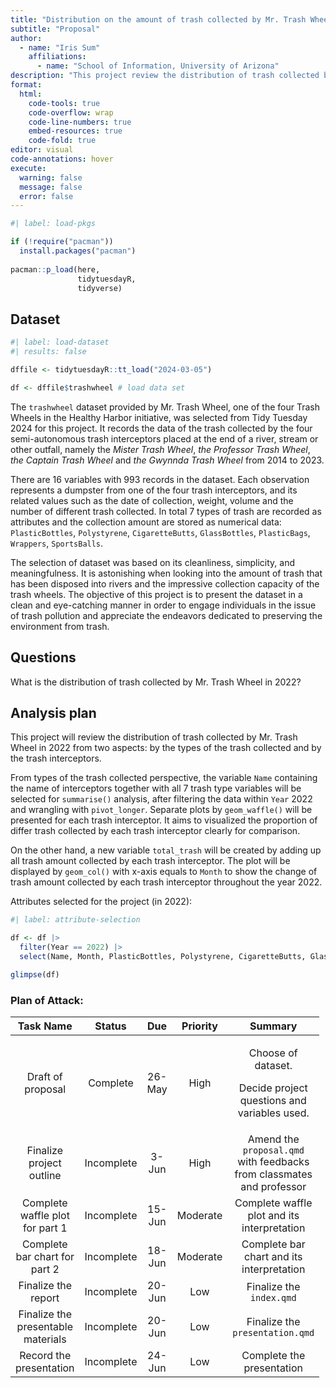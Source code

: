 ```yaml
---
title: "Distribution on the amount of trash collected by Mr. Trash Wheel in 2022"
subtitle: "Proposal"
author: 
  - name: "Iris Sum"
    affiliations:
      - name: "School of Information, University of Arizona"
description: "This project review the distribution of trash collected by Mr. Trash Wheel in 2022."
format:
  html:
    code-tools: true
    code-overflow: wrap
    code-line-numbers: true
    embed-resources: true
    code-fold: true
editor: visual
code-annotations: hover
execute:
  warning: false
  message: false
  error: false
---
```


```r
#| label: load-pkgs

if (!require("pacman")) 
  install.packages("pacman")
  
pacman::p_load(here,
               tidytuesdayR,
               tidyverse)
```

## Dataset

```r
#| label: load-dataset
#| results: false

dffile <- tidytuesdayR::tt_load("2024-03-05")

df <- dffile$trashwheel # load data set
```

The `trashwheel` dataset provided by Mr. Trash Wheel, one of the four Trash Wheels in the Healthy Harbor initiative, was selected from Tidy Tuesday 2024 for this project. It records the data of the trash collected by the four semi-autonomous trash interceptors placed at the end of a river, stream or other outfall, namely the *Mister Trash Wheel*, *the Professor Trash Wheel*, *the Captain Trash Wheel* and *the Gwynnda Trash Wheel* from 2014 to 2023.

There are 16 variables with 993 records in the dataset. Each observation represents a dumpster from one of the four trash interceptors, and its related values such as the date of collection, weight, volume and the number of different trash collected. In total 7 types of trash are recorded as attributes and the collection amount are stored as numerical data: `PlasticBottles`, `Polystyrene`, `CigaretteButts`, `GlassBottles`, `PlasticBags`, `Wrappers`, `SportsBalls`.

The selection of dataset was based on its cleanliness, simplicity, and meaningfulness. It is astonishing when looking into the amount of trash that has been disposed into rivers and the impressive collection capacity of the trash wheels. The objective of this project is to present the dataset in a clean and eye-catching manner in order to engage individuals in the issue of trash pollution and appreciate the endeavors dedicated to preserving the environment from trash.

## Questions

What is the distribution of trash collected by Mr. Trash Wheel in 2022?

## Analysis plan

This project will review the distribution of trash collected by Mr. Trash Wheel in 2022 from two aspects: by the types of the trash collected and by the trash interceptors.

From types of the trash collected perspective, the variable `Name` containing the name of interceptors together with all 7 trash type variables will be selected for `summarise()` analysis, after filtering the data within `Year` 2022 and wrangling with `pivot_longer`. Separate plots by `geom_waffle()` will be presented for each trash interceptor. It aims to visualized the proportion of differ trash collected by each trash interceptor clearly for comparison.

On the other hand, a new variable `total_trash` will be created by adding up all trash amount collected by each trash interceptor. The plot will be displayed by `geom_col()` with x-axis equals to `Month` to show the change of trash amount collected by each trash interceptor throughout the year 2022.

Attributes selected for the project (in 2022):

```r
#| label: attribute-selection

df <- df |>
  filter(Year == 2022) |>
  select(Name, Month, PlasticBottles, Polystyrene, CigaretteButts, GlassBottles, PlasticBags, Wrappers, SportsBalls)

glimpse(df)
```

### Plan of Attack:

+------------------------------------+------------+-----------+-----------+-----------------------------------------------------------------------+
| Task Name                          | Status     | Due       | Priority  | Summary                                                               |
+:==================================:+:==========:+:=========:+:=========:+:=====================================================================:+
| Draft of proposal                  | Complete   | 26-May    | High      | Choose of dataset.                                                    |
|                                    |            |           |           |                                                                       |
|                                    |            |           |           | Decide project questions and variables used.                          |
+------------------------------------+------------+-----------+-----------+-----------------------------------------------------------------------+
| Finalize project outline           | Incomplete | 3-Jun     | High      | Amend the `proposal.qmd` with feedbacks from classmates and professor |
+------------------------------------+------------+-----------+-----------+-----------------------------------------------------------------------+
| Complete waffle plot for part 1    | Incomplete | 15-Jun    | Moderate  | Complete waffle plot and its interpretation                           |
+------------------------------------+------------+-----------+-----------+-----------------------------------------------------------------------+
| Complete bar chart for part 2      | Incomplete | 18-Jun    | Moderate  | Complete bar chart and its interpretation                             |
+------------------------------------+------------+-----------+-----------+-----------------------------------------------------------------------+
| Finalize the report                | Incomplete | 20-Jun    | Low       | Finalize the `index.qmd`                                              |
+------------------------------------+------------+-----------+-----------+-----------------------------------------------------------------------+
| Finalize the presentable materials | Incomplete | 20-Jun    | Low       | Finalize the `presentation.qmd`                                       |
+------------------------------------+------------+-----------+-----------+-----------------------------------------------------------------------+
| Record the presentation            | Incomplete | 24-Jun    | Low       | Complete the presentation                                             |
+------------------------------------+------------+-----------+-----------+-----------------------------------------------------------------------+
